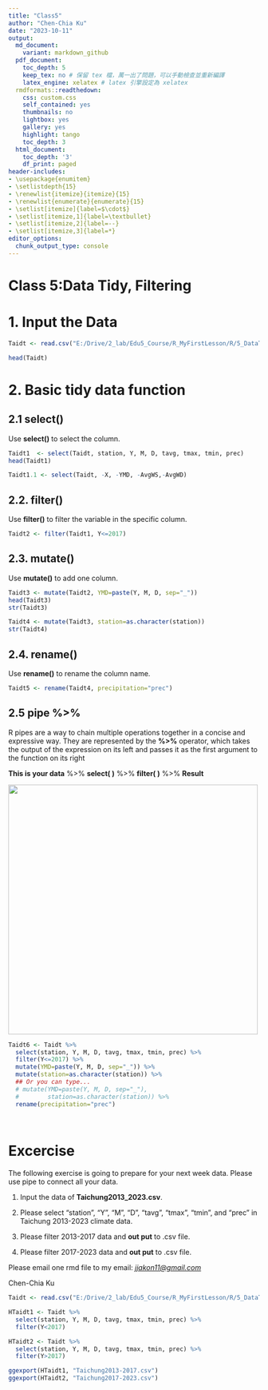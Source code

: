```yaml
---
title: "Class5"
author: "Chen-Chia Ku"
date: "2023-10-11"
output:
  md_document:
    variant: markdown_github
  pdf_document:
    toc_depth: 5
    keep_tex: no # 保留 tex 檔，萬一出了問題，可以手動檢查並重新編譯
    latex_engine: xelatex # latex 引擎設定為 xelatex
  rmdformats::readthedown:
    css: custom.css
    self_contained: yes
    thumbnails: no
    lightbox: yes
    gallery: yes
    highlight: tango
    toc_depth: 3
  html_document:
    toc_depth: '3'
    df_print: paged
header-includes:
- \usepackage{enumitem}
- \setlistdepth{15}
- \renewlist{itemize}{itemize}{15}
- \renewlist{enumerate}{enumerate}{15}
- \setlist[itemize]{label=$\cdot$}
- \setlist[itemize,1]{label=\textbullet}
- \setlist[itemize,2]{label=--}
- \setlist[itemize,3]{label=*}
editor_options:
  chunk_output_type: console
---
```


# **Class 5:Data Tidy, Filtering**


# 1. Input the Data

```r

Taidt <- read.csv("E:/Drive/2_lab/Edu5_Course/R_MyFirstLesson/R/5_DataTidy_Filtering/Attachment/Taichung2013_2023.csv")

head(Taidt)
```

# 2. Basic tidy data function

## 2.1 select()

Use **select()** to select the column.

```r
Taidt1  <- select(Taidt, station, Y, M, D, tavg, tmax, tmin, prec)
head(Taidt1)

Taidt1.1 <- select(Taidt, -X, -YMD, -AvgWS,-AvgWD)

```

## 2.2. filter()

Use **filter()** to filter the variable in the specific column.

```r
Taidt2 <- filter(Taidt1, Y<=2017) 

```

## 2.3. mutate()

Use **mutate()** to add one column.

```r
Taidt3 <- mutate(Taidt2, YMD=paste(Y, M, D, sep="_"))
head(Taidt3)
str(Taidt3)

Taidt4 <- mutate(Taidt3, station=as.character(station))
str(Taidt4)
```

## 2.4. rename()

Use **rename()** to rename the column name.

```r
Taidt5 <- rename(Taidt4, precipitation="prec")
```

## 2.5 pipe %\>%

R pipes are a way to chain multiple operations together in a concise and expressive way. They are represented by the **%\>%** operator, which takes the output of the expression on its left and passes it as the first argument to the function on its right

**This is your data** %\>% **select( )** %\>% **filter( )** %\>% **Result**

 <img src="Attachment/pipes_image0.png" width="500"/>


```r
Taidt6 <- Taidt %>%
  select(station, Y, M, D, tavg, tmax, tmin, prec) %>%
  filter(Y<=2017) %>%
  mutate(YMD=paste(Y, M, D, sep="_")) %>%
  mutate(station=as.character(station)) %>%
  ## Or you can type...
  # mutate(YMD=paste(Y, M, D, sep="_"), 
  #        station=as.character(station)) %>%
  rename(precipitation="prec")
  
  
```

# Excercise

The following exercise is going to prepare for your next week data. Please use pipe to connect all your data.

1.  Input the data of **Taichung2013_2023.csv**.

2.  Please select "station", "Y", "M", "D", "tavg", "tmax", "tmin", and "prec" in Taichung 2013-2023 climate data.

3.  Please filter 2013-2017 data and **out put** to .csv file.

4.  Please filter 2017-2023 data and **out put** to .csv file.

Please email one rmd file to my email: [*jjakon11\@gmail.com*](mailto:jjakon11@gmail.com){.email}

Chen-Chia Ku

```r
Taidt <- read.csv("E:/Drive/2_lab/Edu5_Course/R_MyFirstLesson/R/5_DataTidy_Filtering/Attachment/Taichung2013_2023.csv")

HTaidt1 <- Taidt %>%
  select(station, Y, M, D, tavg, tmax, tmin, prec) %>%
  filter(Y<2017)

HTaidt2 <- Taidt %>%
  select(station, Y, M, D, tavg, tmax, tmin, prec) %>%
  filter(Y>2017)

ggexport(HTaidt1, "Taichung2013-2017.csv")
ggexport(HTaidt2, "Taichung2017-2023.csv")
```
